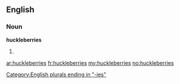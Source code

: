 ==English==

===Noun===
'''huckleberries'''

# {{plural of|[[huckleberry]]}}

[[Category:English plurals ending in "-ies"]]

[[ar:huckleberries]]
[[fr:huckleberries]]
[[my:huckleberries]]
[[no:huckleberries]]